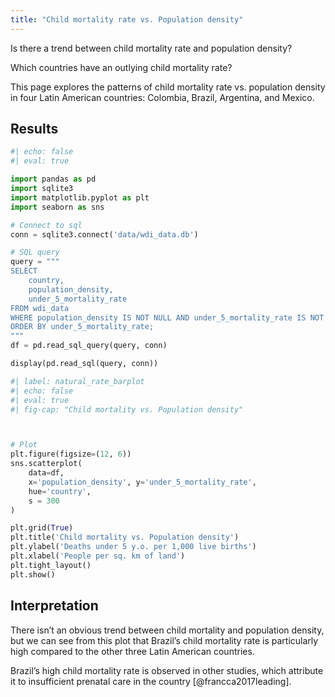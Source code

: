 ```yaml
---
title: "Child mortality rate vs. Population density"
---
```


Is there a trend between child mortality rate and population density?

Which countries have an outlying child mortality rate?

This page explores the patterns of child mortality rate vs. population density in four Latin American countries: Colombia, Brazil, Argentina, and Mexico.

## Results 
```python
#| echo: false
#| eval: true

import pandas as pd
import sqlite3
import matplotlib.pyplot as plt
import seaborn as sns

# Connect to sql
conn = sqlite3.connect('data/wdi_data.db')  

# SQL query
query = """
SELECT 
    country,
    population_density,
    under_5_mortality_rate
FROM wdi_data
WHERE population_density IS NOT NULL AND under_5_mortality_rate IS NOT NULL
ORDER BY under_5_mortality_rate;
"""
df = pd.read_sql_query(query, conn)

display(pd.read_sql(query, conn))

```

```python
#| label: natural_rate_barplot
#| echo: false
#| eval: true
#| fig-cap: "Child mortality vs. Population density"



# Plot
plt.figure(figsize=(12, 6))
sns.scatterplot(
    data=df, 
    x='population_density', y='under_5_mortality_rate', 
    hue='country',
    s = 300
)

plt.grid(True)
plt.title('Child mortality vs. Population density')
plt.ylabel('Deaths under 5 y.o. per 1,000 live births')
plt.xlabel('People per sq. km of land')
plt.tight_layout()
plt.show()

```

## Interpretation 
There isn't an obvious trend between child mortality and population density, but we can see from this plot that Brazil's child mortality rate is particularly high compared to the other three Latin American countries.

Brazil's high child mortality rate is observed in other studies, which attribute it to insufficient prenatal care in the country [@francca2017leading].